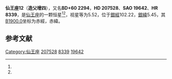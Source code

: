 {{Starbox begin
| name = 仙王座12
}}
{{Starbox observe
| epoch = [[J2000.0|J2000.0]]
| constell = [[仙王座|仙王座]]<ref name=SIMBAD>{{cite web
 | url=http://simbad.u-strasbg.fr/simbad/sim-id?Ident=HR+8339
 | title=Pulsating variable Star
 | publisher=Centre de Données astronomiques de Strasbourg
 | work=SIMBAD
 | accessdate=2012-07-13
 | archive-date=2019-07-23
 | archive-url=https://web.archive.org/web/20190723123825/http://simbad.u-strasbg.fr/simbad/sim-id?Ident=HR+8339
 | dead-url=no
 }}</ref><ref name=DATA>{{cite web
 | url=http://vizier.u-strasbg.fr/viz-bin/VizieR-5?-out.add=.&-source=5050&-corr=PK=HR&-out.max=9999&HR=8339
 | title=VizieR Detailed Page
 | accessdate=2012-07-13
 | archive-date=2016-03-05
 | archive-url=https://web.archive.org/web/20160305003500/http://vizier.u-strasbg.fr/viz-bin/VizieR-5?-out.add=.&-source=5050&-corr=PK=HR&-out.max=9999&HR=8339
 | dead-url=no
 }}</ref>
| 星官 = [[造父_(星官)|造父]]（[[危宿|危宿]]）
| ra = {{RA|21|47|25.3}}<ref name=SIMBAD /><ref name=DATA />
| dec = {{DEC|+60|41|34}}<ref name=SIMBAD /><ref name=DATA />
| appmag_v = 5.52<ref name=SIMBAD /><ref name=DATA />
}}
{{Starbox character
| class = M1IIIb<ref name=SIMBAD /><ref name=DATA />
| b-v = 1.52<ref name=SIMBAD /><ref name=DATA />
| u-b = 1.93<ref name=SIMBAD /><ref name=DATA />
| r-i = <ref name=SIMBAD /><ref name=DATA />
| variable = 
}}
{{Starbox astrometry
| radial_v = 1.93
| prop_mo_ra = -20
| parallax = 0.021
| p_error = 
}}
{{Starbox catalog
| names =BD+60 2294，[[SAO星表|SAO]] 19642，[[HD星表|HD]] 207528，[[HR星表|HR]] 8339}}
{{Starbox reference |Simbad=HR+8339}}
{{Starbox end}}

'''仙王座12'''（'''造父增四'''），又名'''BD+60 2294'''，'''HD 207528'''、'''SAO 19642'''、'''HR 8339'''，是[[仙王座|仙王座]]的一颗恒星<ref name=SIMBAD /><ref name=DATA />，视星等为5.52，位于[[銀道座標系|銀經]]102.22，[[銀道座標系|銀緯]]5.45，其[[B1900.0|B1900.0]]坐标为赤經{{RA|21|44|28.2}}，赤緯{{DEC|+60|5.45|43}}。

== 参考文献 ==
{{reflist}}

{{star-stub}}

{{仙王座恒星}}
{{星官|造父|5|5}}
[[Category:仙王座|Category:仙王座]]
[[Category:HD和HDE天體|207528]]
[[Category:HR天體|8339]]
[[Category:SAO天體|19642]]